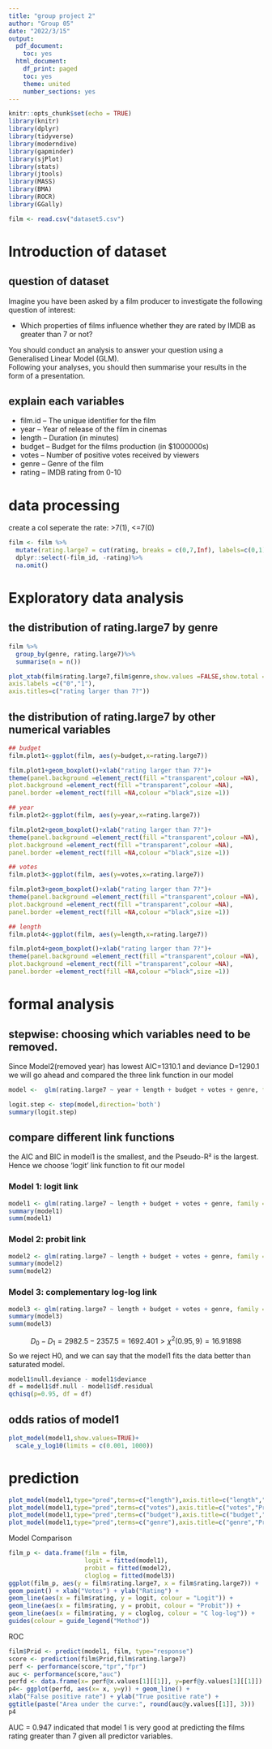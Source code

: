 ```yaml
---
title: "group project 2"
author: "Group 05"
date: "2022/3/15"
output:
  pdf_document:
    toc: yes
  html_document:
    df_print: paged
    toc: yes
    theme: united
    number_sections: yes
---
```


```r
knitr::opts_chunk$set(echo = TRUE)
library(knitr)
library(dplyr)
library(tidyverse)
library(moderndive)
library(gapminder)
library(sjPlot)
library(stats)
library(jtools)
library(MASS)
library(BMA)
library(ROCR)
library(GGally)
```

```r
film <- read.csv("dataset5.csv")
```
# Introduction of dataset
## question of dataset
Imagine you have been asked by a film producer to investigate the following question of interest:

* Which properties of films influence whether they are rated by IMDB as greater than 7 or not?

You should conduct an analysis to answer your question using a Generalised Linear Model (GLM). <br>
Following your analyses, you should then summarise your results in the form of a presentation.

## explain each variables
* film.id – The unique identifier for the film
* year – Year of release of the film in cinemas
* length – Duration (in minutes)
* budget – Budget for the films production (in $1000000s)
* votes – Number of positive votes received by viewers
* genre – Genre of the film
* rating – IMDB rating from 0-10

# data processing
create a col seperate the rate: >7(1), <=7(0)
```r
film <- film %>%
  mutate(rating.large7 = cut(rating, breaks = c(0,7,Inf), labels=c(0,1))) %>%
  dplyr::select(-film_id, -rating)%>%
  na.omit()
```


# Exploratory data analysis
## the distribution of rating.large7 by genre
```r
film %>%
  group_by(genre, rating.large7)%>%
  summarise(n = n())
```
```r
plot_xtab(film$rating.large7,film$genre,show.values =FALSE,show.total =FALSE,
axis.labels =c("0","1"),
axis.titles=c("rating larger than 7?"))
```

## the distribution of rating.large7 by other numerical variables
```r
## budget
film.plot1<-ggplot(film, aes(y=budget,x=rating.large7))

film.plot1+geom_boxplot()+xlab("rating larger than 7?")+
theme(panel.background =element_rect(fill ="transparent",colour =NA),
plot.background =element_rect(fill ="transparent",colour =NA),
panel.border =element_rect(fill =NA,colour ="black",size =1))

## year
film.plot2<-ggplot(film, aes(y=year,x=rating.large7))

film.plot2+geom_boxplot()+xlab("rating larger than 7?")+
theme(panel.background =element_rect(fill ="transparent",colour =NA),
plot.background =element_rect(fill ="transparent",colour =NA),
panel.border =element_rect(fill =NA,colour ="black",size =1))

## votes
film.plot3<-ggplot(film, aes(y=votes,x=rating.large7))

film.plot3+geom_boxplot()+xlab("rating larger than 7?")+
theme(panel.background =element_rect(fill ="transparent",colour =NA),
plot.background =element_rect(fill ="transparent",colour =NA),
panel.border =element_rect(fill =NA,colour ="black",size =1))

## length
film.plot4<-ggplot(film, aes(y=length,x=rating.large7))

film.plot4+geom_boxplot()+xlab("rating larger than 7?")+
theme(panel.background =element_rect(fill ="transparent",colour =NA),
plot.background =element_rect(fill ="transparent",colour =NA),
panel.border =element_rect(fill =NA,colour ="black",size =1))
```




# formal analysis
## stepwise: choosing which variables need to be removed. 
Since Model2(removed year) has lowest AIC=1310.1 and deviance D=1290.1 we will go ahead and compared the three link function in our model
```r
model <-  glm(rating.large7 ~ year + length + budget + votes + genre, family = binomial(link = "logit"), data = film)

logit.step <- step(model,direction='both')
summary(logit.step)
```

## compare different link functions
the AIC and BIC in model1 is the smallest, and the Pseudo-R² is the largest. Hence we choose 'logit' link function to fit our model

### Model 1: logit link
```r
model1 <- glm(rating.large7 ~ length + budget + votes + genre, family = binomial(link = "logit"), data = film)
summary(model1)
summ(model1)
```
### Model 2: probit link
```r
model2 <- glm(rating.large7 ~ length + budget + votes + genre, family = binomial(link = "probit"), data = film)
summary(model2)
summ(model2)
```
### Model 3: complementary log-log link
```r
model3 <- glm(rating.large7 ~ length + budget + votes + genre, family = binomial(link = "cloglog"), data = film)
summary(model3)
summ(model3)
```

$$D_0-D_1 = 2982.5-2357.5 = 1692.401 >  {\chi}^2(0.95, 9) = 16.91898 $$ So we reject H0, and we can say that the model1 fits the data better than saturated model.
```r
model1$null.deviance - model1$deviance
df = model1$df.null - model1$df.residual
qchisq(p=0.95, df = df)
```

## odds ratios of model1
```r
plot_model(model1,show.values=TRUE)+
  scale_y_log10(limits = c(0.001, 1000))
```

# prediction
```r
plot_model(model1,type="pred",terms=c("length"),axis.title=c("length","Prob(rating above 7)"))
plot_model(model1,type="pred",terms=c("votes"),axis.title=c("votes","Prob(rating above 7)"))
plot_model(model1,type="pred",terms=c("budget"),axis.title=c("budget","Prob(rating above 7)"))
plot_model(model1,type="pred",terms=c("genre"),axis.title=c("genre","Prob(rating above 7)"))
```



Model Comparison
```r
film_p <- data.frame(film = film,
                     logit = fitted(model1),
                     probit = fitted(model2),
                     cloglog = fitted(model3))
ggplot(film_p, aes(y = film$rating.large7, x = film$rating.large7)) +
geom_point() + xlab("Votes") + ylab("Rating") +
geom_line(aes(x = film$rating, y = logit, colour = "Logit")) +
geom_line(aes(x = film$rating, y = probit, colour = "Probit")) +
geom_line(aes(x = film$rating, y = cloglog, colour = "C log-log")) +
guides(colour = guide_legend("Method"))

```





ROC
```r
film$Prid <- predict(model1, film, type="response")
score <- prediction(film$Prid,film$rating.large7)
perf <- performance(score,"tpr","fpr")
auc <- performance(score,"auc")
perfd <- data.frame(x= perf@x.values[1][[1]], y=perf@y.values[1][[1]])
p4<- ggplot(perfd, aes(x= x, y=y)) + geom_line() +
xlab("False positive rate") + ylab("True positive rate") +
ggtitle(paste("Area under the curve:", round(auc@y.values[[1]], 3)))
p4
```

AUC = 0.947 indicated that model 1 is very good at predicting the films rating greater than 7 given all predictor variables. 

